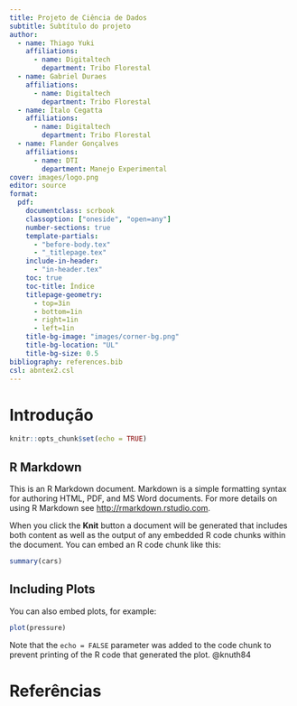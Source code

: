 ```yaml
---
title: Projeto de Ciência de Dados
subtitle: Subtítulo do projeto
author:
  - name: Thiago Yuki
    affiliations:
      - name: Digitaltech
        department: Tribo Florestal
  - name: Gabriel Duraes
    affiliations:
      - name: Digitaltech
        department: Tribo Florestal
  - name: Ítalo Cegatta
    affiliations:
      - name: Digitaltech
        department: Tribo Florestal        
  - name: Flander Gonçalves
    affiliations:
      - name: DTI
        department: Manejo Experimental
cover: images/logo.png
editor: source
format:
  pdf:
    documentclass: scrbook
    classoption: ["oneside", "open=any"]
    number-sections: true
    template-partials:
      - "before-body.tex"
      - "_titlepage.tex" 
    include-in-header: 
      - "in-header.tex"
    toc: true
    toc-title: Índice
    titlepage-geometry: 
      - top=3in
      - bottom=1in
      - right=1in
      - left=1in
    title-bg-image: "images/corner-bg.png"
    title-bg-location: "UL"
    title-bg-size: 0.5
bibliography: references.bib
csl: abntex2.csl
---
```



# Introdução

```r
knitr::opts_chunk$set(echo = TRUE)
```

## R Markdown

This is an R Markdown document. Markdown is a simple formatting syntax for authoring HTML, PDF, and MS Word documents. For more details on using R Markdown see <http://rmarkdown.rstudio.com>.

When you click the **Knit** button a document will be generated that includes both content as well as the output of any embedded R code chunks within the document. You can embed an R code chunk like this:

```r
summary(cars)
```

## Including Plots

You can also embed plots, for example:

```r
plot(pressure)
```

Note that the `echo = FALSE` parameter was added to the code chunk to prevent printing of the R code that generated the plot. @knuth84


# Referências

::: {#refs}
::: 